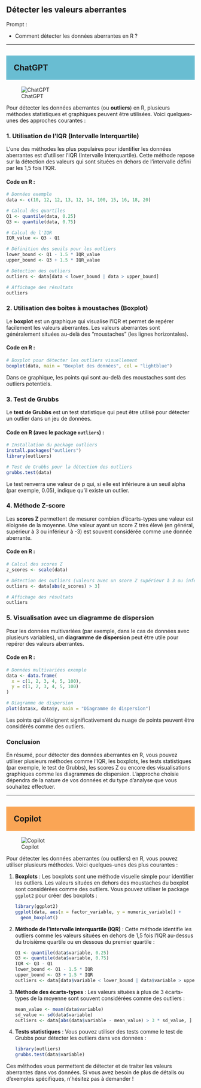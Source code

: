 ## Détecter les valeurs aberrantes

::: {.callout-note appearance="simple"}
Prompt : 

* Comment détecter les données aberrantes en R ?


:::

----

## ChatGPT {style="background-color: #69bdd2; padding: 20px;"}
![ChatGPT](../img/ChatGPT.PNG)

Pour détecter les données aberrantes (ou **outliers**) en R, plusieurs méthodes statistiques et graphiques peuvent être utilisées. Voici quelques-unes des approches courantes :

### 1. Utilisation de l'IQR (Intervalle Interquartile)
L'une des méthodes les plus populaires pour identifier les données aberrantes est d'utiliser l'IQR (Intervalle Interquartile). Cette méthode repose sur la détection des valeurs qui sont situées en dehors de l'intervalle défini par les 1,5 fois l'IQR.

#### Code en R :

```r
# Données exemple
data <- c(10, 12, 12, 13, 12, 14, 100, 15, 16, 18, 20)

# Calcul des quartiles
Q1 <- quantile(data, 0.25)
Q3 <- quantile(data, 0.75)

# Calcul de l'IQR
IQR_value <- Q3 - Q1

# Définition des seuils pour les outliers
lower_bound <- Q1 - 1.5 * IQR_value
upper_bound <- Q3 + 1.5 * IQR_value

# Détection des outliers
outliers <- data[data < lower_bound | data > upper_bound]

# Affichage des résultats
outliers
```

### 2. Utilisation des boîtes à moustaches (Boxplot)
Le **boxplot** est un graphique qui visualise l'IQR et permet de repérer facilement les valeurs aberrantes. Les valeurs aberrantes sont généralement situées au-delà des "moustaches" (les lignes horizontales).

#### Code en R :

```r
# Boxplot pour détecter les outliers visuellement
boxplot(data, main = "Boxplot des données", col = "lightblue")
```

Dans ce graphique, les points qui sont au-delà des moustaches sont des outliers potentiels.

### 3. Test de Grubbs
Le **test de Grubbs** est un test statistique qui peut être utilisé pour détecter un outlier dans un jeu de données.

#### Code en R (avec le package `outliers`) :

```r
# Installation du package outliers
install.packages("outliers")
library(outliers)

# Test de Grubbs pour la détection des outliers
grubbs.test(data)
```

Le test renverra une valeur de p qui, si elle est inférieure à un seuil alpha (par exemple, 0.05), indique qu'il existe un outlier.

### 4. Méthode Z-score
Les **scores Z** permettent de mesurer combien d'écarts-types une valeur est éloignée de la moyenne. Une valeur ayant un score Z très élevé (en général, supérieur à 3 ou inférieur à -3) est souvent considérée comme une donnée aberrante.

#### Code en R :

```r
# Calcul des scores Z
z_scores <- scale(data)

# Détection des outliers (valeurs avec un score Z supérieur à 3 ou inférieur à -3)
outliers <- data[abs(z_scores) > 3]

# Affichage des résultats
outliers
```

### 5. Visualisation avec un diagramme de dispersion
Pour les données multivariées (par exemple, dans le cas de données avec plusieurs variables), un **diagramme de dispersion** peut être utile pour repérer des valeurs aberrantes.

#### Code en R :

```r
# Données multivariées exemple
data <- data.frame(
  x = c(1, 2, 3, 4, 5, 100),
  y = c(1, 2, 3, 4, 5, 100)
)

# Diagramme de dispersion
plot(data$x, data$y, main = "Diagramme de dispersion")
```

Les points qui s'éloignent significativement du nuage de points peuvent être considérés comme des outliers.

### Conclusion
En résumé, pour détecter des données aberrantes en R, vous pouvez utiliser plusieurs méthodes comme l'IQR, les boxplots, les tests statistiques (par exemple, le test de Grubbs), les scores Z ou encore des visualisations graphiques comme les diagrammes de dispersion. L'approche choisie dépendra de la nature de vos données et du type d'analyse que vous souhaitez effectuer.

----

## Copilot {style="background-color: #faa555; padding: 20px;"}
![Copilot](../img/copilot.PNG)

Pour détecter les données aberrantes (ou outliers) en R, vous pouvez utiliser plusieurs méthodes. Voici quelques-unes des plus courantes :

1. **Boxplots** : Les boxplots sont une méthode visuelle simple pour identifier les outliers. Les valeurs situées en dehors des moustaches du boxplot sont considérées comme des outliers. Vous pouvez utiliser le package `ggplot2` pour créer des boxplots :
   ```R
   library(ggplot2)
   ggplot(data, aes(x = factor_variable, y = numeric_variable)) +
     geom_boxplot()
   ```

2. **Méthode de l'intervalle interquartile (IQR)** : Cette méthode identifie les outliers comme les valeurs situées en dehors de 1,5 fois l'IQR au-dessus du troisième quartile ou en dessous du premier quartile :
   ```R
   Q1 <- quantile(data$variable, 0.25)
   Q3 <- quantile(data$variable, 0.75)
   IQR <- Q3 - Q1
   lower_bound <- Q1 - 1.5 * IQR
   upper_bound <- Q3 + 1.5 * IQR
   outliers <- data[data$variable < lower_bound | data$variable > upper_bound, ]
   ```

3. **Méthode des écarts-types** : Les valeurs situées à plus de 3 écarts-types de la moyenne sont souvent considérées comme des outliers :
   ```R
   mean_value <- mean(data$variable)
   sd_value <- sd(data$variable)
   outliers <- data[abs(data$variable - mean_value) > 3 * sd_value, ]
   ```

4. **Tests statistiques** : Vous pouvez utiliser des tests comme le test de Grubbs pour détecter les outliers dans vos données :
   ```R
   library(outliers)
   grubbs.test(data$variable)
   ```

Ces méthodes vous permettent de détecter et de traiter les valeurs aberrantes dans vos données. Si vous avez besoin de plus de détails ou d'exemples spécifiques, n'hésitez pas à demander !
